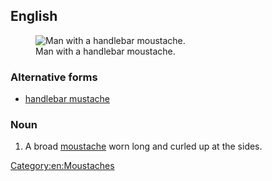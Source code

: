 ==English==
{{wikipedia}}
[[Image:Moustache.jpg|thumb|right|Man with a handlebar moustache.]]

===Alternative forms===
* {{qualifier|US}} [[handlebar mustache]]

===Noun===
{{en-noun}}

# A broad [[moustache]] worn long and curled up at the sides.

[[Category:en:Moustaches]]